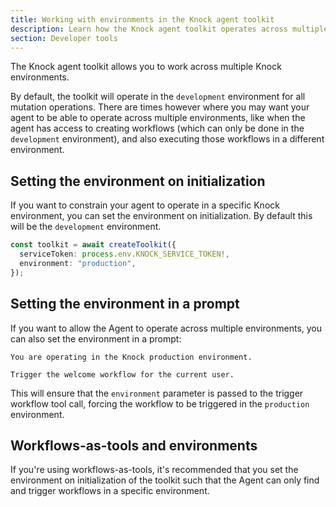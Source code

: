 ```yaml
---
title: Working with environments in the Knock agent toolkit
description: Learn how the Knock agent toolkit operates across multiple environments in your Knock account.
section: Developer tools
---
```


The Knock agent toolkit allows you to work across multiple Knock environments.

By default, the toolkit will operate in the `development` environment for all mutation operations. There are times however where you may want your agent to be able to operate across multiple environments, like when the agent has access to creating workflows (which can only be done in the `development` environment), and also executing those workflows in a different environment.

## Setting the environment on initialization

If you want to constrain your agent to operate in a specific Knock environment, you can set the environment on initialization. By default this will be the `development` environment.

```typescript
const toolkit = await createToolkit({
  serviceToken: process.env.KNOCK_SERVICE_TOKEN!,
  environment: "production",
});
```

## Setting the environment in a prompt

If you want to allow the Agent to operate across multiple environments, you can also set the environment in a prompt:

```plaintext
You are operating in the Knock production environment.

Trigger the welcome workflow for the current user.
```

This will ensure that the `environment` parameter is passed to the trigger workflow tool call, forcing the workflow to be triggered in the `production` environment.

## Workflows-as-tools and environments

If you're using workflows-as-tools, it's recommended that you set the environment on initialization of the toolkit such that the Agent can only find and trigger workflows in a specific environment.
